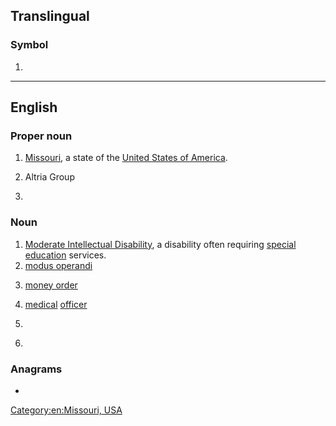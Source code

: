 {{also|Appendix:Variations of "mo"}}
==Translingual==

===Symbol===
{{mul-symbol}}

# {{ISO 3166|1|2|Macau}}

----

==English==

===Proper noun===
{{en-proper noun}}

# [[Missouri]], a state of the [[United States of America]].
# {{lb|en|stock symbol}} Altria Group
# {{lb|en|Judaism}} {{w|Modern Orthodox}}

===Noun===
{{en-noun|~}}

# [[Moderate Intellectual Disability]], a disability often requiring [[special education]] services.
# [[modus operandi]]
# {{lb|en|banking}} [[money order]]
# {{lb|en|military}} [[medical]] [[officer]] {{qualifier|British army}}
# {{lb|en|dentistry}} {{initialism of|en|[[mesio]] [[occlusal]]}}
# {{lb|en|chemistry}} {{initialism of|en|molecular orbital}}

===Anagrams===
* {{anagrams|en|a=mo|O&M|O.M.|OM|om}}

[[Category:en:Missouri, USA]]
{{topics|en|States of the United States}}